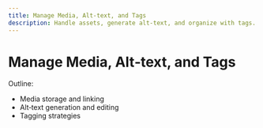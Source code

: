 ```yaml
---
title: Manage Media, Alt‑text, and Tags
description: Handle assets, generate alt‑text, and organize with tags.
---
```


# Manage Media, Alt‑text, and Tags

Outline:
- Media storage and linking
- Alt‑text generation and editing
- Tagging strategies

